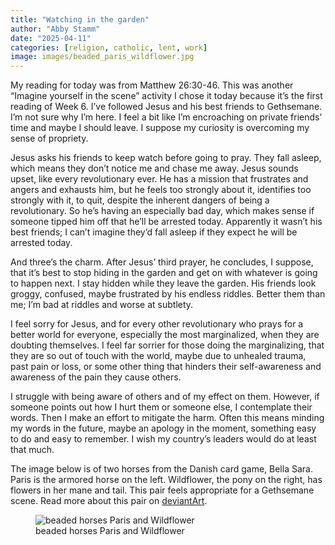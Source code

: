 ```yaml
---
title: "Watching in the garden"
author: "Abby Stamm"
date: "2025-04-11"
categories: [religion, catholic, lent, work]
image: images/beaded_paris_wildflower.jpg
---
```



My reading for today was from Matthew 26:30-46. This was another "Imagine yourself in the scene" activity I chose it today because it's the first reading of Week 6. I've followed Jesus and his best friends to Gethsemane. I'm not sure why I'm here. I feel a bit like I'm encroaching on private friends' time and maybe I should leave. I suppose my curiosity is overcoming my sense of propriety.

Jesus asks his friends to keep watch before going to pray. They fall asleep, which means they don't notice me and chase me away. Jesus sounds upset, like every revolutionary ever. He has a mission that frustrates and angers and exhausts him, but he feels too strongly about it, identifies too strongly with it, to quit, despite the inherent dangers of being a revolutionary. So he's having an especially bad day, which makes sense if someone tipped him off that he'll be arrested today. Apparently it wasn't his best friends; I can't imagine they'd fall asleep if they expect he will be arrested today. 

And three's the charm. After Jesus' third prayer, he concludes, I suppose, that it's best to stop hiding in the garden and get on with whatever is going to happen next. I stay hidden while they leave the garden. His friends look groggy, confused, maybe frustrated by his endless riddles. Better them than me; I'm bad at riddles and worse at subtlety.

I feel sorry for Jesus, and for every other revolutionary who prays for a better world for everyone, especially the most marginalized, when they are doubting themselves. I feel far sorrier for those doing the marginalizing, that they are so out of touch with the world, maybe due to unhealed trauma, past pain or loss, or some other thing that hinders their self-awareness and awareness of the pain they cause others.

I struggle with being aware of others and of my effect on them. However, if someone points out how I hurt them or someone else, I contemplate their words. Then I make an effort to mitigate the harm. Often this means minding my words in the future, maybe an apology in the moment, something easy to do and easy to remember. I wish my country's leaders would do at least that much. 

The image below is of two horses from the Danish card game, Bella Sara. Paris is the armored horse on the left. Wildflower, the pony on the right, has flowers in her mane and tail. This pair feels appropriate for a Gethsemane scene. Read more about this pair on [deviantArt](https://www.deviantart.com/anabiyeni/art/Beaded-Bella-Sara-Paris-and-Wildflower-879625927).


![beaded horses Paris and Wildflower](images/beaded_paris_wildflower.jpg)
